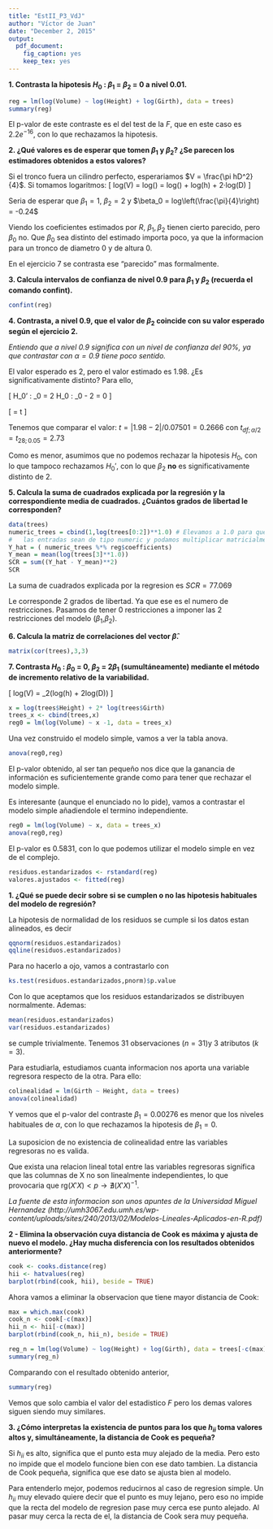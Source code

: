 ```yaml
---
title: "EstII_P3_VdJ"
author: "Víctor de Juan"
date: "December 2, 2015"
output: 
  pdf_document: 
    fig_caption: yes
    keep_tex: yes
---
```


\section{Ajuste del modelo}

**1. Contrasta la hipotesis $H_0$ : $\beta_1$ = $\beta_2$ = 0 a nivel 0.01.**
```r
reg = lm(log(Volume) ~ log(Height) + log(Girth), data = trees)
summary(reg)
```


El p-valor de este contraste es el del test de la $F$, que en este caso es $2.2 e^{-16}$, con lo que rechazamos la hipotesis.

**2. ¿Qué valores es de esperar que tomen $\beta_1$ y $\beta_2$? ¿Se parecen los estimadores obtenidos a estos valores?**

Si el tronco fuera un cilindro perfecto, esperariamos $V = \frac{\pi hD^2}{4}$. Si tomamos logaritmos:
\[
log(V) = log\left(\frac{\pi h D^2}{4}\right) = log\left(\frac{\pi}{4}\right) + log(h) + 2·log(D)
\]

Seria de esperar que $\beta_1 = 1$, $\beta_2 = 2$ y $\beta_0 = log\left(\frac{\pi}{4}\right) = -0.24$

Viendo los coeficientes estimados por $R$, $\beta_1,\beta_2$ tienen cierto parecido, pero $\beta_0$ no. Que $\beta_0$ sea distinto del estimado importa poco, ya que la informacion para un tronco de diametro 0 y de altura 0.

En el ejercicio 7 se contrasta ese "parecido" mas formalmente.

**3. Calcula intervalos de confianza de nivel 0.9 para $\beta_1$ y $\beta_2$ (recuerda el comando confint).**

```r
confint(reg)
```


**4. Contrasta, a nivel 0.9, que el valor de $\beta_2$ coincide con su valor esperado según el ejercicio 2.**

*Entiendo que a nivel 0.9 significa con un nivel de confianza del 90%, ya que contrastar con $\alpha=0.9$ tiene poco sentido.*

El valor esperado es $2$, pero el valor estimado es $1.98$. ¿Es significativamente distinto? Para ello,

\[
H_0' : \beta_0 = 2 \rightarrow H_0 : \beta_0 - 2 = 0
\]

\[
\frac{|\beta_2 - 2|}{e.t.(\beta_2)} = t
\]

Tenemos que comparar el valor: $t = |1.98-2|/0.07501 = 0.2666$ con $t_{df;\alpha/2} = t_{28;0.05} = 2.73$

Como es menor, asumimos que no podemos rechazar la hipotesis $H_0$, con lo que tampoco rechazamos $H_0'$, con lo que $\beta_2$ **no** es significativamente distinto de 2.

**5. Calcula la suma de cuadrados explicada por la regresión y la correspondiente media de cuadrados. ¿Cuántos grados de libertad le corresponden?**

```r
data(trees)
numeric_trees = cbind(1,log(trees[0:2])**1.0) # Elevamos a 1.0 para que todas 
#   las entradas sean de tipo numeric y podamos multiplicar matricialmente.
Y_hat = ( numeric_trees %*% reg$coefficients) 
Y_mean = mean(log(trees[3]**1.0))
SCR = sum((Y_hat - Y_mean)**2)
SCR
```

La suma de cuadrados explicada por la regresion es $SCR = 77.069$

Le corresponde 2 grados de libertad. Ya que ese es el numero de restricciones. Pasamos de tener 0 restricciones a imponer las 2 restricciones del modelo ($\beta_1$,$\beta_2$).


**6. Calcula la matriz de correlaciones del vector $\hat{\beta}$.**

```r
matrix(cor(trees),3,3)
```


**7. Contrasta $H_0$ : $\beta_0$ = 0, $\beta_2$ = $2\beta_1$ (sumultáneamente) mediante el método de incremento relativo de la variabilidad.**

\[ log(V) = \beta_2(log(h) + 2log(D)) \]

```r
x = log(trees$Height) + 2* log(trees$Girth)
trees_x <- cbind(trees,x)
reg0 = lm(log(Volume) ~ x -1, data = trees_x)
```

Una vez construido el modelo simple, vamos a ver la tabla anova.

```r
anova(reg0,reg)
```

El p-valor obtenido, al ser tan pequeño nos dice que la ganancia de información es suficientemente grande como para tener que rechazar el modelo simple.

Es interesante (aunque el enunciado no lo pide), vamos a contrastar el modelo simple añadiendole el termino independiente.

```r
reg0 = lm(log(Volume) ~ x, data = trees_x)
anova(reg0,reg)
```

El p-valor es $0.5831$, con lo que podemos utilizar el modelo simple en vez de el complejo.

\section{Diagnostico del modelo}
```r
residuos.estandarizados <- rstandard(reg)
valores.ajustados <- fitted(reg)
```

**1. ¿Qué se puede decir sobre si se cumplen o no las hipotesis habituales del modelo de regresión?**

\paragraph{Normalidad de los residuos}
La hipotesis de normalidad de los residuos se cumple si los datos estan alineados, es decir 

```r
qqnorm(residuos.estandarizados)
qqline(residuos.estandarizados)
```

Para no hacerlo a ojo, vamos a contrastarlo con 

```r
ks.test(residuos.estandarizados,pnorm)$p.value
```

Con lo que aceptamos que los residuos estandarizados se distribuyen normalmente. Ademas:

```r
mean(residuos.estandarizados)
var(residuos.estandarizados)
```

\paragraph{$n \geq k+2$} se cumple trivialmente. Tenemos 31 observaciones ($n=31$)y 3 atributos ($k=3$).

\paragraph{Colinealidad} Para estudiarla, estudiamos cuanta informacion nos aporta una variable regresora respecto de la otra. Para ello:

```r
colinealidad = lm(Girth ~ Height, data = trees)
anova(colinealidad)
```

Y vemos que el p-valor del contraste $\beta_1 = 0.00276$ es menor que los niveles habituales de $\alpha$, con lo que rechazamos la hipotesis de $\beta_1 = 0$.

La suposicion de no existencia de colinealidad entre las variables regresoras no es valida.

Que exista una relacion lineal total entre las variables regresoras significa que las columnas de X no son linealmente independientes, lo que provocaria que $\text{rg}(X'X) < p \rightarrow \nexists (X'X)^{-1}$.

*La fuente de esta informacion son unos apuntes de la Universidad Miguel Hernandez (http://umh3067.edu.umh.es/wp-content/uploads/sites/240/2013/02/Modelos-Lineales-Aplicados-en-R.pdf)*


**2 - Elimina la observación cuya distancia de Cook es máxima y ajusta de nuevo el modelo. ¿Hay mucha disferencia con los resultados obtenidos anteriormente?**


```r
cook <- cooks.distance(reg)
hii <- hatvalues(reg)
barplot(rbind(cook, hii), beside = TRUE)
```

Ahora vamos a eliminar la observacion que tiene mayor distancia de Cook:

```r
max = which.max(cook)
cook_n <- cook[-c(max)]
hii_n <- hii[-c(max)]
barplot(rbind(cook_n, hii_n), beside = TRUE)

reg_n = lm(log(Volume) ~ log(Height) + log(Girth), data = trees[-c(max),])
summary(reg_n)
```

Comparando con el resultado obtenido anterior, 
```r
summary(reg)
```

Vemos que solo cambia el valor del estadistico $F$ pero los demas valores siguen siendo muy similares.


**3. ¿Cómo interpretas la existencia de puntos para los que $h_{ii}$ toma valores altos y, simultáneamente, la distancia de Cook es pequeña?**

Si $h_{ii}$ es alto, significa que el punto esta muy alejado de la media. Pero esto no impide que el modelo funcione bien con ese dato tambien. La distancia de Cook pequeña, significa que ese dato se ajusta bien al modelo.

Para entenderlo mejor, podemos reducirnos al caso de regresion simple. Un $h_{ii}$ muy elevado quiere decir que el punto es muy lejano, pero eso no impide que la recta del modelo de regresion pase muy cerca ese punto alejado. Al pasar muy cerca la recta de el, la distancia de Cook sera muy pequeña.